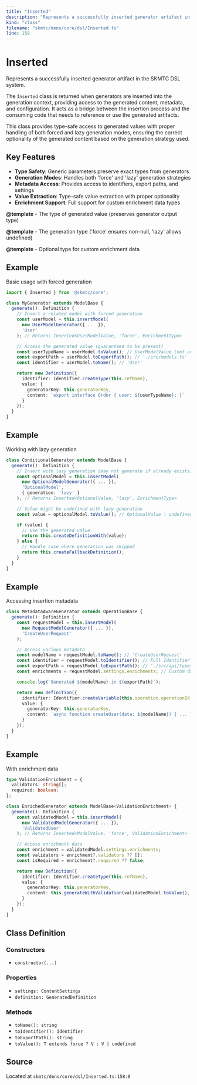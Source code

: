 ```yaml
---
title: "Inserted"
description: "Represents a successfully inserted generator artifact in the SKMTC DSL system."
kind: "class"
filename: "skmtc/deno/core/dsl/Inserted.ts"
line: 158
---
```


# Inserted

Represents a successfully inserted generator artifact in the SKMTC DSL system.

The `Inserted` class is returned when generators are inserted into the generation
context, providing access to the generated content, metadata, and configuration.
It acts as a bridge between the insertion process and the consuming code that
needs to reference or use the generated artifacts.

This class provides type-safe access to generated values with proper handling
of both forced and lazy generation modes, ensuring the correct optionality
of the generated content based on the generation strategy used.

## Key Features

- **Type Safety**: Generic parameters preserve exact types from generators
- **Generation Modes**: Handles both 'force' and 'lazy' generation strategies
- **Metadata Access**: Provides access to identifiers, export paths, and settings
- **Value Extraction**: Type-safe value extraction with proper optionality
- **Enrichment Support**: Full support for custom enrichment data types


**@template** - The type of generated value (preserves generator output type)

**@template** - The generation type ('force' ensures non-null, 'lazy' allows undefined)

**@template** - Optional type for custom enrichment data


## Example

Basic usage with forced generation
```typescript
import { Inserted } from '@skmtc/core';

class MyGenerator extends ModelBase {
  generate(): Definition {
    // Insert a related model with forced generation
    const userModel = this.insertModel(
      new UserModelGenerator({ ... }),
      'User'
    ); // Returns Inserted<UserModelValue, 'force', EnrichmentType>

    // Access the generated value (guaranteed to be present)
    const userTypeName = userModel.toValue(); // UserModelValue (not undefined)
    const exportPath = userModel.toExportPath(); // './src/models.ts'
    const identifier = userModel.toName(); // 'User'

    return new Definition({
      identifier: Identifier.createType(this.refName),
      value: {
        generatorKey: this.generatorKey,
        content: `export interface Order { user: ${userTypeName}; }`
      }
    });
  }
}
```


## Example

Working with lazy generation
```typescript
class ConditionalGenerator extends ModelBase {
  generate(): Definition {
    // Insert with lazy generation (may not generate if already exists)
    const optionalModel = this.insertModel(
      new OptionalModelGenerator({ ... }),
      'OptionalModel',
      { generation: 'lazy' }
    ); // Returns Inserted<OptionalValue, 'lazy', EnrichmentType>

    // Value might be undefined with lazy generation
    const value = optionalModel.toValue(); // OptionalValue | undefined

    if (value) {
      // Use the generated value
      return this.createDefinitionWith(value);
    } else {
      // Handle case where generation was skipped
      return this.createFallbackDefinition();
    }
  }
}
```


## Example

Accessing insertion metadata
```typescript
class MetadataAwareGenerator extends OperationBase {
  generate(): Definition {
    const requestModel = this.insertModel(
      new RequestModelGenerator({ ... }),
      'CreateUserRequest'
    );

    // Access various metadata
    const modelName = requestModel.toName(); // 'CreateUserRequest'
    const identifier = requestModel.toIdentifier(); // Full Identifier object
    const exportPath = requestModel.toExportPath(); // './src/api/types.ts'
    const enrichments = requestModel.settings.enrichments; // Custom data

    console.log(`Generated ${modelName} in ${exportPath}`);

    return new Definition({
      identifier: Identifier.createVariable(this.operation.operationId!),
      value: {
        generatorKey: this.generatorKey,
        content: `async function createUser(data: ${modelName}) { ... }`
      }
    });
  }
}
```


## Example

With enrichment data
```typescript
type ValidationEnrichment = {
  validators: string[];
  required: boolean;
};

class EnrichedGenerator extends ModelBase<ValidationEnrichment> {
  generate(): Definition {
    const validatedModel = this.insertModel(
      new ValidatedModelGenerator({ ... }),
      'ValidatedUser'
    ); // Returns Inserted<ModelValue, 'force', ValidationEnrichment>

    // Access enrichment data
    const enrichment = validatedModel.settings.enrichments;
    const validators = enrichment?.validators ?? [];
    const isRequired = enrichment?.required ?? false;

    return new Definition({
      identifier: Identifier.createType(this.refName),
      value: {
        generatorKey: this.generatorKey,
        content: this.generateWithValidation(validatedModel.toValue(), validators)
      }
    });
  }
}
```

## Class Definition

### Constructors

- `constructor(...)`

### Properties

- `settings: ContentSettings`
- `definition: GeneratedDefinition`

### Methods

- `toName(): string`
- `toIdentifier(): Identifier`
- `toExportPath(): string`
- `toValue(): T extends force ? V : V | undefined`

## Source

Located at `skmtc/deno/core/dsl/Inserted.ts:158:0`
